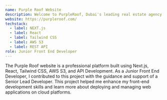 ```yaml
---
name: Purple Roof Website
description: Welcome to PurpleRoof, Dubai's leading real estate agency. They are dedicated to transforming your property experience with top-notch property advertisement and personalized mortgage services. Their extensive portfolio caters to diverse needs, ensuring a seamless and rewarding journey for every client. They're not just about transactions; they're about building lasting relationships and creating real value.
website: https://purpleroof.com/
techstack:
  - label: NEXT.js
  - label: React
  - label: Tailwind CSS
  - label: AWS S3
  - label: REST API
role: Junior Front End Developer
---
```

The Purple Roof website is a professional platform built using Next.js, React, Tailwind CSS, AWS S3, and API Development. As a Junior Front End Developer, I contributed to this project with the guidance and support of a Senior Lead Developer. This project helped me enhance my front-end development skills and learn more about deploying and managing web applications on cloud platforms.
